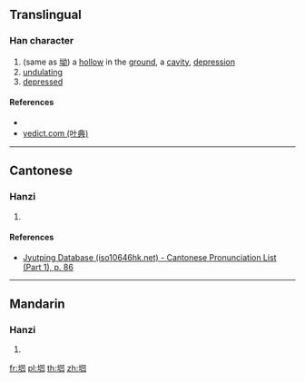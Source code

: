 {{character info/new}}
==Translingual==

===Han character===
{{Han char|rn=32|rad=土|as=05|sn=8|four=|canj=GSSU|ids=⿰土凹}}

# (same as [[坳]]) a [[hollow]] in the [[ground]], a [[cavity]], [[depression]]
# [[undulating]]
# [[depressed]]

====References====
* {{Han ref|kx=0227.271|hdz=10432.020|uh=5787|ud=22407}}
* [http://yedict.com/htm/57/5787.htm yedict.com (叶典)]

----

==Cantonese==

===Hanzi===
{{yue-hanzi|jyut=[[aau3]], [[ngaau3]], [[aau1]], [[ngaau1]]|y=aau3, ngaau3, aau1, ngaau1}}

# {{defn|lang=yue|sort=土05}}

====References====
* [http://www.iso10646hk.net/jp/document/download.jsp Jyutping Database (iso10646hk.net) - Cantonese Pronunciation List (Part 1), p. 86]

----

==Mandarin==

===Hanzi===
{{cmn-hanzi|pin=[[ào]] ([[ao4]])|wg=ao<sup>4</sup>}}

# {{defn|lang=cmn|sort=土05}}

[[fr:垇]]
[[pl:垇]]
[[th:垇]]
[[zh:垇]]
